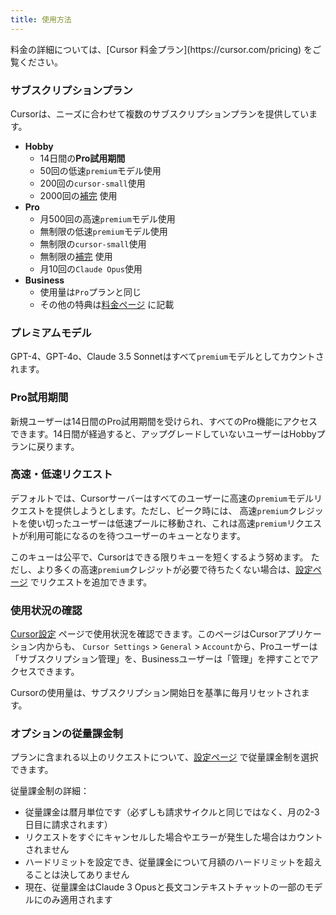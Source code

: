 ```yaml
---
title: 使用方法
---
```


<Info>
料金の詳細については、[Cursor 料金プラン](https://cursor.com/pricing) をご覧ください。
</Info>


### サブスクリプションプラン

Cursorは、ニーズに合わせて複数のサブスクリプションプランを提供しています。
- **Hobby**
  - 14日間の**Pro試用期間**
  - 50回の低速`premium`モデル使用
  - 200回の`cursor-small`使用
  - 2000回の[補完](/tab/overview) 使用
- **Pro**
  - 月500回の高速`premium`モデル使用
  - 無制限の低速`premium`モデル使用
  - 無制限の`cursor-small`使用
  - 無制限の[補完](/tab/overview) 使用
  - 月10回の`Claude Opus`使用
- **Business**
  - 使用量は`Pro`プランと同じ
  - その他の特典は[料金ページ](https://cursor.com/pricing) に記載

### プレミアムモデル

GPT-4、GPT-4o、Claude 3.5 Sonnetはすべて`premium`モデルとしてカウントされます。

### Pro試用期間

新規ユーザーは14日間のPro試用期間を受けられ、すべてのPro機能にアクセスできます。14日間が経過すると、アップグレードしていないユーザーはHobbyプランに戻ります。

### 高速・低速リクエスト

デフォルトでは、Cursorサーバーはすべてのユーザーに高速の`premium`モデルリクエストを提供しようとします。ただし、ピーク時には、
高速`premium`クレジットを使い切ったユーザーは低速プールに移動され、これは高速`premium`リクエストが利用可能になるのを待つユーザーのキューとなります。

このキューは公平で、Cursorはできる限りキューを短くするよう努めます。
ただし、より多くの高速`premium`クレジットが必要で待ちたくない場合は、[設定ページ](https://cursor.com/settings) でリクエストを追加できます。

### 使用状況の確認

[Cursor設定](https://cursor.com/settings) ページで使用状況を確認できます。このページはCursorアプリケーション内からも、
`Cursor Settings` > `General` > `Account`から、Proユーザーは「サブスクリプション管理」を、Businessユーザーは「管理」を押すことでアクセスできます。

Cursorの使用量は、サブスクリプション開始日を基準に毎月リセットされます。

### オプションの従量課金制

プランに含まれる以上のリクエストについて、[設定ページ](https://cursor.com/settings) で従量課金制を選択できます。

従量課金制の詳細：
- 従量課金は暦月単位です（必ずしも請求サイクルと同じではなく、月の2-3日目に請求されます）
- リクエストをすぐにキャンセルした場合やエラーが発生した場合はカウントされません
- ハードリミットを設定でき、従量課金について月額のハードリミットを超えることは決してありません
- 現在、従量課金はClaude 3 Opusと長文コンテキストチャットの一部のモデルにのみ適用されます
